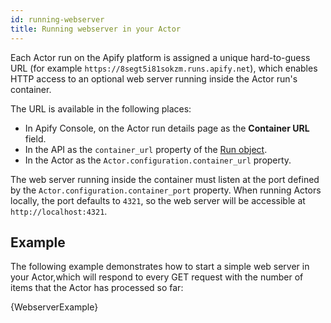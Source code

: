 ```yaml
---
id: running-webserver
title: Running webserver in your Actor
---
```




Each Actor run on the Apify platform is assigned a unique hard-to-guess URL (for example `https://8segt5i81sokzm.runs.apify.net`), which enables HTTP access to an optional web server running inside the Actor run's container.

The URL is available in the following places:

- In Apify Console, on the Actor run details page as the **Container URL** field.
- In the API as the `container_url` property of the [Run object](https://docs.apify.com/api/v2#/reference/actors/run-object/get-run).
- In the Actor as the `Actor.configuration.container_url` property.

The web server running inside the container must listen at the port defined by the `Actor.configuration.container_port` property. When running Actors locally, the port defaults to `4321`, so the web server will be accessible at `http://localhost:4321`.

## Example

The following example demonstrates how to start a simple web server in your Actor,which will respond to every GET request with the number of items that the Actor has processed so far:

<CodeBlock className="language-python">
    {WebserverExample}
</CodeBlock>
